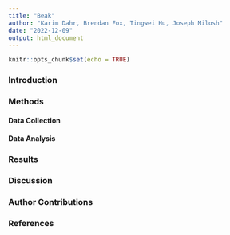 ```yaml
---
title: "Beak"
author: "Karim Dahr, Brendan Fox, Tingwei Hu, Joseph Milosh"
date: "2022-12-09"
output: html_document
---
```


```r
knitr::opts_chunk$set(echo = TRUE)
```


### Introduction





### Methods

#### Data Collection

#### Data Analysis


### Results



### Discussion


### Author Contributions



### References